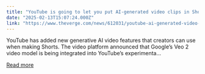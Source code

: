 ```yaml
---
title: "YouTube is going to let you put AI-generated video clips in Shorts"
date: "2025-02-13T15:07:24.000Z"
link: "https://www.theverge.com/news/612031/youtube-ai-generated-video-shorts-veo-2-dream-screen"
---
```


YouTube has added new generative AI video features that creators can use when making Shorts. The video platform announced that Google’s Veo 2 video model is being integrated into YouTube’s experimenta...

[Read more](https://www.theverge.com/news/612031/youtube-ai-generated-video-shorts-veo-2-dream-screen)
